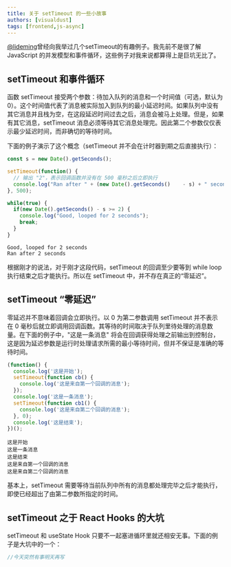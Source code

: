 ```yaml
---
title: 关于 setTimeout 的一些小故事
authors: [visualdust]
tags: [frontend,js-async]
---
```



[@lideming](https://yuuza.net/)曾经向我举过几个setTimeout的有趣例子。我先前不是很了解 JavaScript 的并发模型和事件循环，这些例子对我来说都算得上是巨坑无比了。

## setTimeout 和事件循环

函数 setTimeout 接受两个参数：待加入队列的消息和一个时间值（可选，默认为 0）。这个时间值代表了消息被实际加入到队列的最小延迟时间。如果队列中没有其它消息并且栈为空，在这段延迟时间过去之后，消息会被马上处理。但是，如果有其它消息，setTimeout 消息必须等待其它消息处理完。因此第二个参数仅仅表示最少延迟时间，而非确切的等待时间。

下面的例子演示了这个概念（setTimeout 并不会在计时器到期之后直接执行）：

<Tabs groupId="about-settimeout">
  <TabItem value="code" default>

  ```typescript
  const s = new Date().getSeconds();
  
  setTimeout(function() {
    // 输出 "2"，表示回调函数并没有在 500 毫秒之后立即执行
    console.log("Ran after " + (new Date().getSeconds()    - s) + " seconds");
  }, 500);
  
  while(true) {
    if(new Date().getSeconds() - s >= 2) {
      console.log("Good, looped for 2 seconds");
      break;
    }
  }
  ```
  
  </TabItem>
  <TabItem value="result">

  ```
  Good, looped for 2 seconds
  Ran after 2 seconds
  ```

  </TabItem>
</Tabs> 

根据刚才的说法，对于刚才这段代码，setTimeout 的回调至少要等到 while loop 执行结束之后才能执行。所以在 setTimeout 中，并不存在真正的“零延迟”。

## setTimeout “零延迟”

零延迟并不意味着回调会立即执行。以 0 为第二参数调用 setTimeout 并不表示在 0 毫秒后就立即调用回调函数。其等待的时间取决于队列里待处理的消息数量。在下面的例子中，"这是一条消息" 将会在回调获得处理之前输出到控制台，这是因为延迟参数是运行时处理请求所需的最小等待时间，但并不保证是准确的等待时间。

<Tabs groupId="about-settimeout">
  <TabItem value="code" default>

  ```typescript
  (function() {
    console.log('这是开始');
    setTimeout(function cb() {
      console.log('这是来自第一个回调的消息');
    });
    console.log('这是一条消息');
    setTimeout(function cb1() {
      console.log('这是来自第二个回调的消息');
    }, 0);
    console.log('这是结束');
  })();
  ```
  
  </TabItem>
  <TabItem value="result">

  ```
  这是开始
  这是一条消息
  这是结束
  这是来自第一个回调的消息
  这是来自第二个回调的消息
  ```

  </TabItem>
</Tabs> 

基本上，setTimeout 需要等待当前队列中所有的消息都处理完毕之后才能执行，即使已经超出了由第二参数所指定的时间。

## setTimeout 之于 React Hooks 的大坑

setTimeout 和 useState Hook 只要不一起塞进循环里就还相安无事。下面的例子是大坑中的一个：

```javascript
//今天突然有事明天再写
```